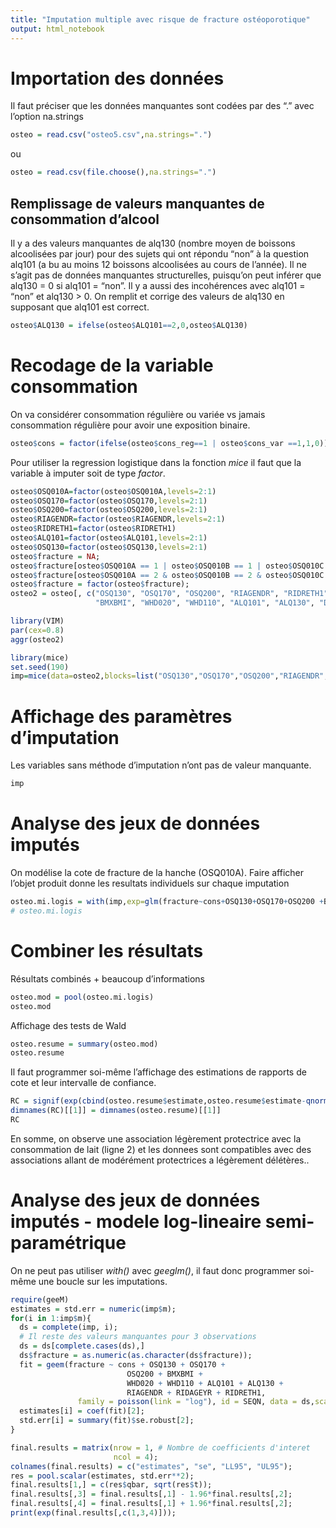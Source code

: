 ```yaml
---
title: "Imputation multiple avec risque de fracture ostéoporotique"
output: html_notebook
---
```

# Importation des données

Il faut préciser que les données manquantes sont codées par des "." avec l'option na.strings
```r
osteo = read.csv("osteo5.csv",na.strings=".")
```
ou
```r
osteo = read.csv(file.choose(),na.strings=".")
```

## Remplissage de valeurs manquantes de consommation d'alcool
Il y a des valeurs manquantes de alq130 (nombre moyen de boissons alcoolisées par jour) pour des sujets qui ont répondu "non" à la question alq101 (a bu au moins 12 boissons alcoolisées au cours de l'année).
Il ne s'agit pas de données manquantes structurelles, puisqu'on peut inférer que alq130 = 0 si alq101 = "non". Il y a aussi des incohérences avec alq101 = "non" et alq130 > 0. On remplit et corrige des valeurs de alq130 en supposant que alq101 est correct.
```r
osteo$ALQ130 = ifelse(osteo$ALQ101==2,0,osteo$ALQ130)
```


# Recodage de la variable consommation
On va considérer consommation régulière ou variée vs jamais consommation régulière
pour avoir une exposition binaire.
```r
osteo$cons = factor(ifelse(osteo$cons_reg==1 | osteo$cons_var ==1,1,0))
```
Pour utiliser la regression logistique dans la fonction *mice* il faut que la variable à imputer soit de type *factor*.
```r
osteo$OSQ010A=factor(osteo$OSQ010A,levels=2:1)
osteo$OSQ170=factor(osteo$OSQ170,levels=2:1)
osteo$OSQ200=factor(osteo$OSQ200,levels=2:1)
osteo$RIAGENDR=factor(osteo$RIAGENDR,levels=2:1)
osteo$RIDRETH1=factor(osteo$RIDRETH1)
osteo$ALQ101=factor(osteo$ALQ101,levels=2:1)
osteo$OSQ130=factor(osteo$OSQ130,levels=2:1)
osteo$fracture = NA;
osteo$fracture[osteo$OSQ010A == 1 | osteo$OSQ010B == 1 | osteo$OSQ010C == 1] = 1;
osteo$fracture[osteo$OSQ010A == 2 & osteo$OSQ010B == 2 & osteo$OSQ010C == 2] = 0;
osteo$fracture = factor(osteo$fracture);
osteo2 = osteo[, c("OSQ130", "OSQ170", "OSQ200", "RIAGENDR", "RIDRETH1", "RIDAGEYR",
                   "BMXBMI", "WHD020", "WHD110", "ALQ101", "ALQ130", "DBQ229", "fracture","cons", "SEQN")];
```

```r
library(VIM)
par(cex=0.8)
aggr(osteo2)
```

```r
library(mice)
set.seed(190)
imp=mice(data=osteo2,blocks=list("OSQ130","OSQ170","OSQ200","RIAGENDR","RIDRETH1","RIDAGEYR","BMXBMI","WHD020","WHD110","ALQ101","ALQ130","fracture", "cons"),m=20,method=c("logreg","logreg","logreg","logreg","polyreg","pmm","pmm","pmm","pmm","logreg","pmm","logreg","logreg"),seed=98)
```
# Affichage des paramètres d'imputation
Les variables sans méthode d'imputation n'ont pas de valeur manquante.
```r
imp
```
# Analyse des jeux de données imputés
On modélise la cote de fracture de la hanche (OSQ010A). Faire afficher l'objet produit donne les resultats individuels sur chaque imputation
```r
osteo.mi.logis = with(imp,exp=glm(fracture~cons+OSQ130+OSQ170+OSQ200 +BMXBMI +WHD020 +WHD110 +ALQ101 +ALQ130+RIAGENDR+RIDAGEYR+RIDRETH1,family=binomial()))
# osteo.mi.logis 
```
# Combiner les résultats
Résultats combinés + beaucoup d'informations
```r
osteo.mod = pool(osteo.mi.logis)
osteo.mod
```
Affichage des tests de Wald
```r
osteo.resume = summary(osteo.mod)
osteo.resume
```

Il faut programmer soi-même l'affichage des estimations de rapports de cote et leur intervalle de confiance.
```r
RC = signif(exp(cbind(osteo.resume$estimate,osteo.resume$estimate-qnorm(0.975)*osteo.resume$std.error,osteo.resume$estimate+qnorm(0.975)*osteo.resume$std.error)),3)
dimnames(RC)[[1]] = dimnames(osteo.resume)[[1]]
RC
```
En somme, on observe une association légèrement protectrice avec la consommation de lait (ligne 2) et les donnees sont compatibles avec des associations allant de modérément protectrices a légèrement délétères..

# Analyse des jeux de données imputés - modele log-lineaire semi-paramétrique
On ne peut pas utiliser *with()* avec *geeglm()*, il faut donc programmer soi-même une boucle sur les imputations.
```r
require(geeM)
estimates = std.err = numeric(imp$m);
for(i in 1:imp$m){
  ds = complete(imp, i);
  # Il reste des valeurs manquantes pour 3 observations
  ds = ds[complete.cases(ds),]
  ds$fracture = as.numeric(as.character(ds$fracture));   
  fit = geem(fracture ~ cons + OSQ130 + OSQ170 +
                          OSQ200 + BMXBMI +
                          WHD020 + WHD110 + ALQ101 + ALQ130 + 
                          RIAGENDR + RIDAGEYR + RIDRETH1,
               family = poisson(link = "log"), id = SEQN, data = ds,scale.fix=T);
  estimates[i] = coef(fit)[2];
  std.err[i] = summary(fit)$se.robust[2];
}

final.results = matrix(nrow = 1, # Nombre de coefficients d'interet
                       ncol = 4);
colnames(final.results) = c("estimates", "se", "LL95", "UL95");
res = pool.scalar(estimates, std.err**2);
final.results[1,] = c(res$qbar, sqrt(res$t));
final.results[,3] = final.results[,1] - 1.96*final.results[,2];
final.results[,4] = final.results[,1] + 1.96*final.results[,2];
print(exp(final.results[,c(1,3,4)]));
```

